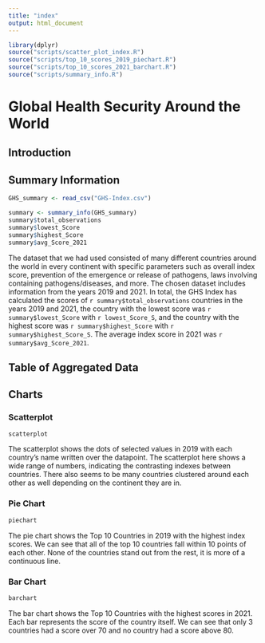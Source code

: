 ```yaml
---
title: "index"
output: html_document
---
```


```r
library(dplyr)
source("scripts/scatter_plot_index.R")
source("scripts/top_10_scores_2019_piechart.R")
source("scripts/top_10_scores_2021_barchart.R")
source("scripts/summary_info.R")
```

# Global Health Security Around the World

## Introduction


## Summary Information
```r
GHS_summary <- read_csv("GHS-Index.csv")

summary <- summary_info(GHS_summary)
summary$total_observations
summary$lowest_Score
summary$highest_Score
summary$avg_Score_2021
```

The dataset that we had used consisted of many different countries around the world in every continent with specific
parameters such as overall index score, prevention of the emergence or release of pathogens, laws involving containing pathogens/diseases, and more. The chosen dataset includes information from the years 2019 and 2021. In total, the GHS Index has calculated the scores of `r summary$total_observations` countries in the years 2019 and 2021, the country with the lowest score was `r summary$lowest_Score` with `r lowest_Score_S`, and the country with the highest score was `r summary$highest_Score` with `r summary$highest_Score_S`. The average index score in 2021 was `r summary$avg_Score_2021`. 


## Table of Aggregated Data


## Charts

### Scatterplot
```r
scatterplot
```

The scatterplot shows the dots of selected values in 2019 with each country's name written over the datapoint. The scatterplot here shows a wide range of numbers, indicating the contrasting indexes between countries. There also seems to be many countries clustered around each other as well depending on the continent they are in.

### Pie Chart
```r
piechart
```

The pie chart shows the Top 10 Countries in 2019 with the highest index scores. We can see that all of the top 10 countries fall within 10 points of each other. None of the countries stand out from the rest, it is more of a continuous line.

### Bar Chart
```r
barchart
```

The bar chart shows the Top 10 Countries with the highest scores in 2021. Each bar represents the score of the country itself. We can see that only 3 countries had a score over 70 and no country had a score above 80.